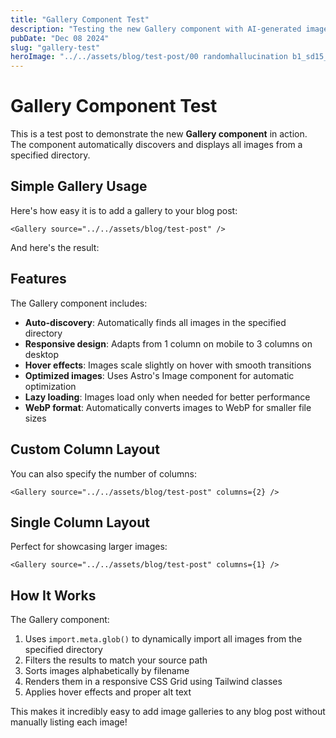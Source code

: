 ```yaml
---
title: "Gallery Component Test"
description: "Testing the new Gallery component with AI-generated images"
pubDate: "Dec 08 2024"
slug: "gallery-test"
heroImage: "../../assets/blog/test-post/00 randomhallucination b1_sd15_00001_.png"
---
```



# Gallery Component Test

This is a test post to demonstrate the new **Gallery component** in action. The component automatically discovers and displays all images from a specified directory.

## Simple Gallery Usage

Here's how easy it is to add a gallery to your blog post:

```mdx
<Gallery source="../../assets/blog/test-post" />
```

And here's the result:

<Gallery source="../../assets/blog/test-post" />

## Features

The Gallery component includes:

- **Auto-discovery**: Automatically finds all images in the specified directory
- **Responsive design**: Adapts from 1 column on mobile to 3 columns on desktop
- **Hover effects**: Images scale slightly on hover with smooth transitions
- **Optimized images**: Uses Astro's Image component for automatic optimization
- **Lazy loading**: Images load only when needed for better performance
- **WebP format**: Automatically converts images to WebP for smaller file sizes

## Custom Column Layout

You can also specify the number of columns:

```mdx
<Gallery source="../../assets/blog/test-post" columns={2} />
```

<Gallery source="../../assets/blog/test-post" columns={2} />

## Single Column Layout

Perfect for showcasing larger images:

```mdx
<Gallery source="../../assets/blog/test-post" columns={1} />
```

<Gallery source="../../assets/blog/test-post" columns={1} />

## How It Works

The Gallery component:

1. Uses `import.meta.glob()` to dynamically import all images from the specified directory
2. Filters the results to match your source path
3. Sorts images alphabetically by filename
4. Renders them in a responsive CSS Grid using Tailwind classes
5. Applies hover effects and proper alt text

This makes it incredibly easy to add image galleries to any blog post without manually listing each image!

